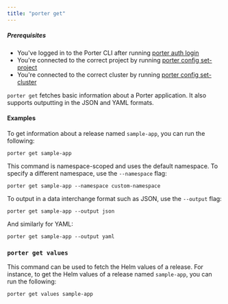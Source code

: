 ```yaml
---
title: "porter get"
---
```


##### Prerequisites

* You've logged in to the Porter CLI after running [porter auth login](/enterprise/cli/command-reference/porter-auth)
* You're connected to the correct project by running [porter config set-project](/enterprise/cli/command-reference/porter-config)
* You're connected to the correct cluster by running [porter config set-cluster](/enterprise/cli/command-reference/porter-config)

  
`porter get` fetches basic information about a Porter application. It also supports outputting in the JSON and YAML formats.

#### Examples[](#examples "Direct link to heading")

To get information about a release named `sample-app`, you can run the following:

```
porter get sample-app

```

This command is namespace-scoped and uses the default namespace. To specify a different namespace, use the `--namespace` flag:

```
porter get sample-app --namespace custom-namespace

```

To output in a data interchange format such as JSON, use the `--output` flag:

```
porter get sample-app --output json

```

And similarly for YAML:

```
porter get sample-app --output yaml

```

### `porter get values`[](#porter-get-values "Direct link to heading")

This command can be used to fetch the Helm values of a release. For instance, to get the Helm values of a release named `sample-app`, you can run the following:

```
porter get values sample-app

```